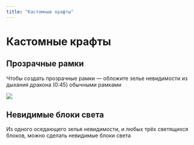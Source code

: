 ```yaml
---
title: "Кастомные крафты"
---
```


# Кастомные крафты

## Прозрачные рамки

Чтобы создать прозрачные рамки — обложите зелье невидимости из дыхания дракона (0:45) обычными рамками

![](/assets/features/frames.png)

## Невидимые блоки света

Из одного оседающего зелья невидимости, и любых трёх светящихся блоков, можно сделать невидимые блоки света